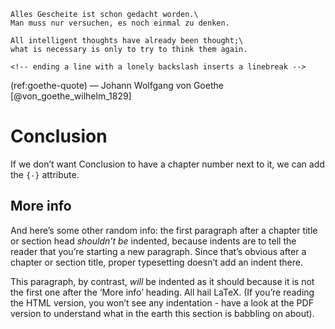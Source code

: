 ```block
Alles Gescheite ist schon gedacht worden.\
Man muss nur versuchen, es noch einmal zu denken.

All intelligent thoughts have already been thought;\
what is necessary is only to try to think them again.

<!-- ending a line with a lonely backslash inserts a linebreak -->
```
(ref:goethe-quote) --- Johann Wolfgang von Goethe [@von_goethe_wilhelm_1829]

# Conclusion {-}

If we don't want Conclusion to have a chapter number next to it, we can add the `{-}` attribute.

## More info {-}

And here's some other random info: 
the first paragraph after a chapter title or section head _shouldn't be_ indented, because indents are to tell the reader that you're starting a new paragraph. 
Since that's obvious after a chapter or section title, proper typesetting doesn't add an indent there.

This paragraph, by contrast, *will* be indented as it should because it is not the first one after the 'More info' heading.
All hail LaTeX. (If you're reading the HTML version, you won't see any indentation - have a look at the PDF version to understand what in the earth this section is babbling on about).
